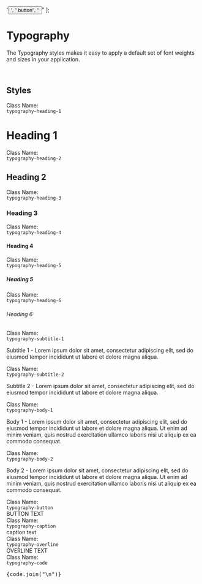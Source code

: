 
<Meta title="Guidelines/Typography" />

  '<button className="scroll rounded-lg border border-primary-500">',
  "  button",
  "</button>"
];

# Typography

The Typography styles makes it easy to apply a default set of font weights and sizes in your application.

<br />

## Styles

<Canvas>
  <div className="mx-auto max-w-3xl">
    <div className="grid grid-cols-[auto_1fr] gap-x-8 gap-y-4">
      <div className="flex items-center">
        <div>
          <div className="typography-subtitle-1">Class Name:</div>
          <code className="typography-code whitespace-nowrap">typography-heading-1</code>
        </div>
      </div>
      <div>
        <h1 className="typography-heading-1">Heading 1</h1>
      </div>
      <div className="flex items-center">
        <div>
          <div className="typography-subtitle-1">Class Name:</div>
          <code className="typography-code">typography-heading-2</code>
        </div>
      </div>
      <div>
        <h2 className="typography-heading-2">Heading 2</h2>
      </div>
      <div className="flex items-center">
        <div>
          <div className="typography-subtitle-1">Class Name:</div>
          <code className="typography-code">typography-heading-3</code>
        </div>
      </div>
      <div>
        <h3 className="typography-heading-3">Heading 3</h3>
      </div>
      <div className="flex items-center">
        <div>
          <div className="typography-subtitle-1">Class Name:</div>
          <code className="typography-code">typography-heading-4</code>
        </div>
      </div>
      <div className="flex items-center">
        <h4 className="typography-heading-4">Heading 4</h4>
      </div>
      <div className="flex items-center">
        <div>
          <div className="typography-subtitle-1">Class Name:</div>
          <code className="typography-code">typography-heading-5</code>
        </div>
      </div>
      <div className="flex items-center">
        <h5 className="typography-heading-5">Heading 5</h5>
      </div>
      <div className="flex items-center">
        <div>
          <div className="typography-subtitle-1">Class Name:</div>
          <code className="typography-code">typography-heading-6</code>
        </div>
      </div>
      <div className="flex items-center">
        <h6 className="typography-heading-6">Heading 6</h6>
      </div>
      <div className="flex items-center">
        <div>
          <div className="typography-subtitle-1">Class Name:</div>
          <code className="typography-code whitespace-nowrap">typography-subtitle-1</code>
        </div>
      </div>
      <div className="">
        <p className="typography-subtitle-1">
          Subtitle 1 - Lorem ipsum dolor sit amet, consectetur adipiscing elit, sed do eiusmod
          tempor incididunt ut labore et dolore magna aliqua.
        </p>
      </div>
      <div className="flex items-center">
        <div>
          <div className="typography-subtitle-1">Class Name:</div>
          <code className="typography-code whitespace-nowrap">typography-subtitle-2</code>
        </div>
      </div>
      <div className="flex items-center">
        <p className="typography-subtitle-2">
          Subtitle 2 - Lorem ipsum dolor sit amet, consectetur adipiscing elit, sed do eiusmod
          tempor incididunt ut labore et dolore magna aliqua.
        </p>
      </div>
      <div className="flex items-center">
        <div>
          <div className="typography-subtitle-1">Class Name:</div>
          <code className="typography-code">typography-body-1</code>
        </div>
      </div>
      <div>
        <p className="typography-body-1">
          Body 1 - Lorem ipsum dolor sit amet, consectetur adipiscing elit, sed do eiusmod tempor
          incididunt ut labore et dolore magna aliqua. Ut enim ad minim veniam, quis nostrud
          exercitation ullamco laboris nisi ut aliquip ex ea commodo consequat.
        </p>
      </div>
      <div className="flex items-center">
        <div>
          <div className="typography-subtitle-1">Class Name:</div>
          <code className="typography-code">typography-body-2</code>
        </div>
      </div>
      <div>
        <p className="typography-body-2">
          Body 2 - Lorem ipsum dolor sit amet, consectetur adipiscing elit, sed do eiusmod tempor
          incididunt ut labore et dolore magna aliqua. Ut enim ad minim veniam, quis nostrud
          exercitation ullamco laboris nisi ut aliquip ex ea commodo consequat.
        </p>
      </div>
      <div className="flex items-center">
        <div>
          <div className="typography-subtitle-1">Class Name:</div>
          <code className="typography-code">typography-button</code>
        </div>
      </div>
      <div className="flex items-center">
        <span className="typography-button">BUTTON TEXT</span>
      </div>
      <div className="flex items-center">
        <div>
          <div className="typography-subtitle-1">Class Name:</div>
          <code className="typography-code">typography-caption</code>
        </div>
      </div>
      <div className="flex items-center">
        <span className="typography-caption">caption text</span>
      </div>
      <div className="flex items-center">
        <div>
          <div className="typography-subtitle-1">Class Name:</div>
          <code className="typography-code">typography-overline</code>
        </div>
      </div>
      <div className="flex items-center">
        <span className="typography-overline my-auto">OVERLINE TEXT</span>
      </div>
      <div className="flex items-center">
        <div>
          <div className="typography-subtitle-1">Class Name:</div>
          <code className="typography-code">typography-code</code>
        </div>
      </div>
      <div className="overflow-x-auto">
        <pre className="typography-code py-2">{code.join("\n")}</pre>
      </div>
    </div>
  </div>
</Canvas>
